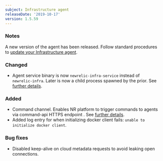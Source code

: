 ```yaml
---
subject: Infrastructure agent
releaseDate: '2019-10-17'
version: 1.5.59
---
```


### Notes

A new version of the agent has been released. Follow standard procedures to [update your Infrastructure agent](/docs/infrastructure/new-relic-infrastructure/installation/update-infrastructure-agent).

### Changed

* Agent service binary is now `newrelic-infra-service` instead of `newrelic-infra`. Later is now a child process spawned by the prior. See [further details](/docs/infrastructure/new-relic-infrastructure/infrastructure-agent-performance/infrastructure-agent-behavior#service).

### Added

* Command channel. Enables NR platform to trigger commands to agents via command-api HTTPS endpoint . See [further details](/docs/infrastructure/new-relic-infrastructure/infrastructure-security/infrastructure-security#command-api).
* Added log entry for when initializing docker client fails: `unable to initialize docker client`.

### Bug fixes

* Disabled keep-alive on cloud metadata requests to avoid leaking open connections.
